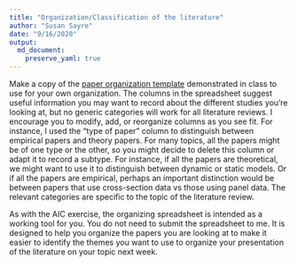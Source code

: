 ```yaml
---
title: "Organization/Classification of the literature"
author: "Susan Sayre"
date: "9/16/2020"
output: 
  md_document:
    preserve_yaml: true
---
```


Make a copy of the [paper organization template](https://docs.google.com/spreadsheets/d/1snGY44o8JOzTPyKSl4siJj2j_s04Mob3kJXwsN0_plA/copy?usp=sharing) demonstrated in class to use for your own organization. The columns in the spreadsheet suggest useful information you may want to record about the different studies you're looking at, but no generic categories will work for all literature reviews. I encourage you to modify, add, or reorganize columns as you see fit. For instance, I used the "type of paper" column to distinguish between empirical papers and theory papers. For many topics, all the papers might be of one type or the other, so you might decide to delete this column or adapt it to record a subtype. For instance, if all the papers are theoretical, we might want to use it to distinguish between dynamic or static models. Or if all the papers are empirical, perhaps an important distinction would be between papers that use cross-section data vs those using panel data. The relevant categories are specific to the topic of the literature review. 

As with the AIC exercise, the organizing spreadsheet is intended as a working tool for you. You do not need to submit the spreadsheet to me. It is designed to help you organize the papers you are looking at to make it easier to identify the themes you want to use to organize your presentation of the literature on your topic next week.